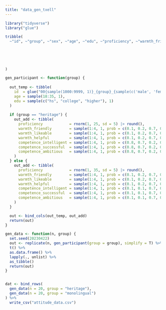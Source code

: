 ```yaml
---
title: "data_gen_txell"
---
```


```r

library("tidyverse")
library("glue")

tribble(
  ~"id", ~"group", ~"sex", ~"age", ~"edu", ~"proficiency", ~"warmth_friendly", ~"warmth_likeable", ~"warmth_helpful", ~"competence_intelligent", ~"competence_successful", ~"competence_ambitious", 
  
  
  
  
  
)

gen_participant <- function(group) {
  
  out_temp <- tibble(
    id  = glue("00{sample(1000:9999, 1)}_{group}_{sample(c('male', 'female'), 1)}"), 
    age = sample(18:35, 1), 
    edu = sample(c("hs", "college", "higher"), 1)
  )
  
  if (group == "heritage") {
    out_add <- tibble(
      proficiency            = rnorm(1, 25, sd = 5) |> round(), 
      warmth_friendly        = sample(1:4, 1, prob = c(0.1, 0.2, 0.7, 0.8)),
      warmth_likeable        = sample(1:4, 1, prob = c(0.1, 0.2, 0.7, 0.8)),
      warmth_helpful         = sample(1:4, 1, prob = c(0.1, 0.2, 0.7, 0.8)),
      competence_intelligent = sample(1:4, 1, prob = c(0.8, 0.7, 0.2, 0.1)),
      competence_successful  = sample(1:4, 1, prob = c(0.8, 0.7, 0.2, 0.1)),
      competence_ambitious   = sample(1:4, 1, prob = c(0.8, 0.7, 0.2, 0.1))
    )
  } else {
    out_add <- tibble(
      proficiency            = rnorm(1, 35, sd = 5) |> round(), 
      warmth_friendly        = sample(1:4, 1, prob = c(0.1, 0.2, 0.7, 0.8)),
      warmth_likeable        = sample(1:4, 1, prob = c(0.1, 0.2, 0.7, 0.8)),
      warmth_helpful         = sample(1:4, 1, prob = c(0.1, 0.2, 0.7, 0.8)),
      competence_intelligent = sample(1:4, 1, prob = c(0.1, 0.1, 0.7, 0.8)),
      competence_successful  = sample(1:4, 1, prob = c(0.1, 0.1, 0.7, 0.8)),
      competence_ambitious   = sample(1:4, 1, prob = c(0.1, 0.1, 0.7, 0.8))
    )
  }

  out <- bind_cols(out_temp, out_add)
  return(out)
}

gen_data <- function(n, group) {
  set.seed(20230422)
  out <- replicate(n, gen_participant(group = group), simplify = T) %>% 
  t() %>% 
  as.data.frame() %>% 
  lapply(., unlist) %>% 
  as_tibble()
  return(out)
}


dat <- bind_rows(
  gen_data(n = 20, group = "heritage"), 
  gen_data(n = 20, group = "monolingual")
) %>% 
  write_csv("attitude_data.csv")

```

